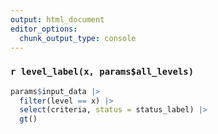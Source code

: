 ```yaml
---
output: html_document
editor_options: 
  chunk_output_type: console
---
```


### `r level_label(x, params$all_levels)`

```r
params$input_data |>
  filter(level == x) |>
  select(criteria, status = status_label) |>
  gt()
```